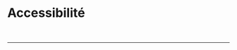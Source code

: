 
<Meta of={AccessStories} />

Accessibilité
=============
<Story of={AccessStories.Legende} />
 <br />

--------------------------------------------------------------------------------------------------------------------------------------------------------------------------------------------------------------------------------

<Story of={AccessStories.AccessibilitePanel} />
 <br />

